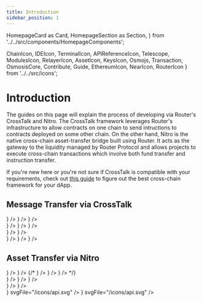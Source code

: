 ```yaml
---
title: Introduction
sidebar_position: 1
---
```


  HomepageCard as Card,
  HomepageSection as Section,
} from '../../src/components/HomepageComponents';

  ChainIcon,
  IDEIcon,
  TerminalIcon,
  APIReferenceIcon,
  Telescope,
  ModulesIcon,
  RelayerIcon,
  AssetIcon,
  KeysIcon,
  Osmojs,
  Transaction,
  OsmosisCore,
  Contribute,
  Guide,
  EthereumIcon,
  NearIcon,
  RouterIcon
} from '../../src/icons';

# Introduction

The guides on this page will explain the process of developing via Router's CrossTalk and Nitro. The CrossTalk framework
leverages Router's infrastructure to allow contracts on one chain to send intructions to contracts deployed on some other chain. On the other hand,
Nitro is the native cross-chain asset-transfer bridge built using Router. It acts as the gateway to the liquidity managed by Router Protocol and allows
projects to execute cross-chain transactions which involve both fund transfer and instruction transfer.

If you're new here or you're not sure if CrossTalk is compatible with your requirements, check out [this guide](../overview/choosing-the-right-framework) to figure out
the best cross-chain framework for your dApp.

## Message Transfer via CrossTalk

<Section title="Theoretical Concepts" id="web-sdks" hasSubSections >

<Section>
  <Card
    title="Overview"
    description="What is CrossTalk why is it required?"
    to="/develop/message-transfer-via-crosstalk/overview"
    icon={<IDEIcon />}
  />
    <Card
    title="Understanding Message transfer"
    description="Dissecting different functions and parameters associated with CrossTalk"
    to="/develop/message-transfer-via-crosstalk/key-concepts"
    icon={<ChainIcon />}
  />
  <Card
    title="Fee Management"
    description="Gaining a deeper understanding of how the CrossTalk and Omnichain Fee is computed"
    to="/develop/message-transfer-via-crosstalk/key-concepts/fee-management"
    icon={<AssetIcon />}
  />

  </Section>

  </Section>

<Section title="Guides" id="web-sdks" hasSubSections >
   <Section>
  <Card
    title="EVM Guides"
    description="Learning how to execute different types of cross-chain requests in EVM Chains"
    to="/develop/message-transfer-via-crosstalk/evm-guides"
    icon={<ModulesIcon />}
  />
 <Card
    title="NEAR Guides"
    description="Learning how to execute different types of cross-chain requests in NEAR"
    to="/develop/message-transfer-via-crosstalk/near-guides"
    icon={<ModulesIcon />}
  />
 <Card
    title="Router Chain Guides"
    description="Learning how to execute different types of cross-chain requests from or to Router chain"
    to="/develop/message-transfer-via-crosstalk/router-chain-guides"
    icon={<ModulesIcon />}
  />
    </Section>

  </Section>

   <Section title="Sample iDapps" id="sample-idapps" hasSubSections >

<Section>
  <Card
    title="Deploying a Cross-chain Ping Pong Contract"
    description="Learn how to deploy your first cross-chain dApp using Router's CrossTalk framework"
    to="/develop/message-transfer-via-crosstalk/sample-idapps/on-evm-chains/ping-pong"
    icon={<Guide />}
  />
  <Card
    title="Deploying a Cross-chain NFT (ERC-1155)"
    description="Learn how to deploy a cross-chain NFT using Router's CrossTalk framework"
    to="/develop/message-transfer-via-crosstalk/sample-idapps/on-evm-chains/cross-chain-nft"
    icon={<Guide />}
  />
</Section>

  </Section>

  <Section title="Understanding Functions" id="web-sdks" hasSubSections >

  <Section>
  <Card
  title="EVM"
  description="Understanding the crosstalk functions for EVM contracts"
  to="/develop/message-transfer-via-crosstalk/evm-guides/iDapp-functions"
  icon={<EthereumIcon />}
  />
  <Card
  title="NEAR"
  description="Understanding the crosstalk functions for Near chain"
  to="/develop/message-transfer-via-crosstalk/near-guides/iDapp-functions"
  icon={<NearIcon />}
  />
  <Card
  title="Router Chain"
  description="Understanding the crosstalk functions for Router chain"
  to="/develop/message-transfer-via-crosstalk/router-chain-guides/iDapp-functions"
  icon={<RouterIcon />}
  />
  </Section>
  </Section>

## Asset Transfer via Nitro

   <Section title="Developers" id="web-sdks" hasSubSections >

<Section>
  <Card
    title="Overview"
    description="What is Nitro and how is it different from Voyager?"
    to="/develop/asset-transfer-via-nitro"
    icon={<IDEIcon />}
  />
    <Card
    title="Router Nitro"
    description="Understanding the architecture of Nitro"
    to="/develop/asset-transfer-via-nitro/high-level-workflow"
    icon={<ModulesIcon />}
  />
  {/* 
    <Card
    title="Voyager"
    description="Dissecting different functions and parameters associated with Voyager (1st Gen Asset Transfer Bridge)"
    to="/develop/asset-transfer-via-nitro/voyager/architecture"
    icon={<AssetIcon />}
  />
  <Card
    title="Different Use-cases"
    description="Learning how to build different types of applications by using features enabled by Voyager"
    to="/develop/voyager/voyager/different-use-cases"
    icon={<ModulesIcon />}
  />
  <Card
    title="Fee Model"
    description="Gaining a deeper understanding of how the Voyager fee is computed"
    to="/develop/voyager/voyager/fee-model"
    icon={<AssetIcon />}
  /> */}
</Section>

  </Section>

<Section title="Developers" id="web-sdks" hasSubSections>
  <Section>
    <Card
      title="Nitro Widget"
      description="Widget to integrate cross-chain swaps on your website"
      to="/develop/asset-transfer-via-nitro/tools/nitro-widget"
      icon={<Guide />}
    />
    <Card
      title="Nitro PathFinder API"
      description="An API to integrate Voyager's cross-chain swap functionality"
      to="/develop/asset-transfer-via-nitro/tools/nitro-pathfinder-api/performing-cross-chain-transaction"
      icon={<Guide />}
    />
    <Card
      title="Migrating from Voyager to Nitro"
      description="Guide to help users migrate from Voyager to Nitro"
      to="/develop/asset-transfer-via-nitro/migrating-from-voyager-to-nitro"
      icon={<Guide />}
    />
  </Section>
</Section>

   <Section title="Guides" id="guides" hasSubSections >

<Section>
  <Card
    title="Deploying a Cross-chain Staking Contract using Nitro"
    description="Learn how to deploy your first cross-chain staking dApp using Nitro"
    to="/develop/asset-transfer-via-nitro/guides/crosschain-staking"
    icon={<Guide />}
  />
    <Card
    title="Building a Cross-chain Token using Router"
    description="Learn how to deploy a cross-chain token using Router"
    to="/develop/asset-transfer-via-nitro/managing-cross-chain-tokens/building-a-cross-chain-token-using-router"
    icon={<Guide />}
  />
</Section>

  </Section>

<Section title="Cross-chain Transfer/Swap APIs" id="web-sdks" hasSubSections >

<Section>
  <Card
    title="API endpoints"
    description="Nitro Pathfinder API endpoints"
    to="/api/?v=PATHFINDER"
    icon={<Tscodegen />}
    svgFile="/icons/api.svg"
  />
  <Card
    title="Getting Started"
    description="How to interact with Pathfinder API"
    to="/develop/asset-transfer-via-nitro/tools/nitro-pathfinder-api/performing-cross-chain-transaction"
    icon={<Tscodegen />}
    svgFile="/icons/api.svg"
  />
</Section>

  </Section>
